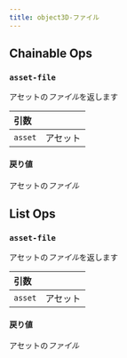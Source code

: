 ```yaml
---
title: object3D-ファイル
---
```


## Chainable Ops
<h3 id="asset-file"><code>asset-file</code></h3>

アセットの*ファイル*を返します

| 引数 |  |
| :--- | :--- |
| `asset` | アセット |

#### 戻り値
アセットの*ファイル*


## List Ops
<h3 id="asset-file"><code>asset-file</code></h3>

アセットの*ファイル*を返します

| 引数 |  |
| :--- | :--- |
| `asset` | アセット |

#### 戻り値
アセットの*ファイル*